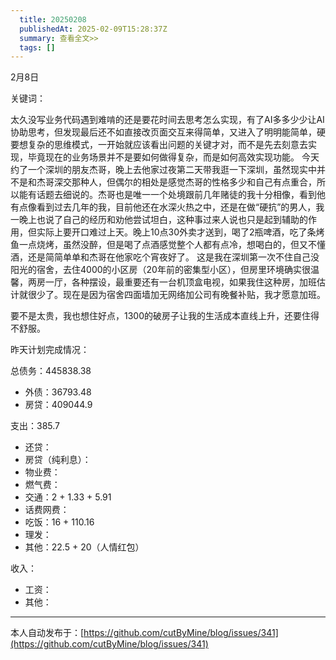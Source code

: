 ```yaml
---
  title: 20250208
  publishedAt: 2025-02-09T15:28:37Z
  summary: 查看全文>>
  tags: []
---
```


2月8日 

关键词：

太久没写业务代码遇到难啃的还是要花时间去思考怎么实现，有了AI多多少少让AI协助思考，但发现最后还不如直接改页面交互来得简单，又进入了明明能简单，硬要想复杂的思维模式，一开始就应该看出问题的关键才对，而不是先去刻意去实现，毕竟现在的业务场景并不是要如何做得复杂，而是如何高效实现功能。
今天约了一个深圳的朋友杰哥，晚上去他家过夜第二天带我逛一下深圳，虽然现实中并不是和杰哥深交那种人，但偶尔的相处是感觉杰哥的性格多少和自己有点重合，所以能有话题去细说的。杰哥也是唯一一个处境跟前几年赌徒的我十分相像，看到他有点像看到过去几年的我，目前他还在水深火热之中，还是在做“硬抗”的男人，我一晚上也说了自己的经历和劝他尝试坦白，这种事过来人说也只是起到辅助的作用，但实际上要开口难过上天。晚上10点30外卖才送到，喝了2瓶啤酒，吃了条烤鱼一点烧烤，虽然没醉，但是喝了点酒感觉整个人都有点冷，想喝白的，但又不懂酒，还是简简单单和杰哥在他家吃个宵夜好了。
这是我在深圳第一次不住自己没阳光的宿舍，去住4000的小区房（20年前的密集型小区），但房里环境确实很温馨，两房一厅，各种摆设，最重要还有一台机顶盒电视，如果我住这种房，加班估计就很少了。现在是因为宿舍四面墙加无网络加公司有晚餐补贴，我才愿意加班。

要不是太贵，我也想住好点，1300的破房子让我的生活成本直线上升，还要住得不舒服。

昨天计划完成情况：

总债务：445838.38
- 外债：36793.48
- 房贷：409044.9

支出：385.7
- 还贷：
- 房贷（纯利息）：
- 物业费：
- 燃气费：
- 交通：2 + 1.33 + 5.91
- 话费网费：
- 吃饭：16 + 110.16
- 理发：
- 其他：22.5 + 20（人情红包）

收入：
- 工资：
- 其他：


---
本人自动发布于：[https://github.com/cutByMine/blog/issues/341](https://github.com/cutByMine/blog/issues/341)
